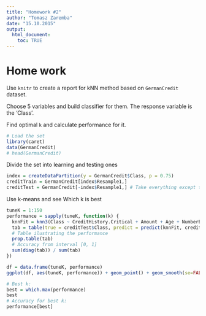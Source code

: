 ```yaml
---
title: "Homework #2"
author: "Tomasz Zaremba"
date: "15.10.2015"
output: 
  html_document:
    toc: TRUE
---
```


# Home work

Use `knitr` to create a report for kNN method based on `GermanCredit` dataset.

Choose 5 variables and build classifier for them. The response variable is the 'Class'.

Find optimal `k` and calculate performance for it.

```r

# Load the set
library(caret)
data(GermanCredit)
# head(GermanCredit)
```

Divide the set into learning and testing ones

```r
index = createDataPartition(y = GermanCredit$Class, p = 0.75)
creditTrain = GermanCredit[index$Resample1,]
creditTest = GermanCredit[-index$Resample1,] # Take everything except these indexes
```

Use k-means and see Which k is best

```r
tuneK = 1:150
performance = sapply(tuneK, function(k) {
  knnFit = knn3(Class ~ CreditHistory.Critical + Amount + Age + NumberExistingCredits + CreditHistory.Delay, data =     creditTrain, k=k)
  tab = table(true = creditTest$Class, predict = predict(knnFit, creditTest, type="class"))
  # Table ilustrating the performance
  prop.table(tab)
  # Accuracy from interval [0, 1]
  sum(diag(tab)) / sum(tab)
})

df = data.frame(tuneK, performance)
ggplot(df, aes(tuneK, performance)) + geom_point() + geom_smooth(se=FALSE, span=0.1, size=2) + theme_bw()

# Best k:
best = which.max(performance)
best
# Accuracy for best k:
performance[best]

```
